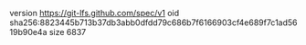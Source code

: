 version https://git-lfs.github.com/spec/v1
oid sha256:8823445b713b37db3abb0dfdd79c686b7f6166903cf4e689f7c1ad5619b90e4a
size 6837
